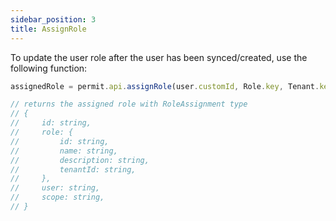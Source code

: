 ```yaml
---
sidebar_position: 3
title: AssignRole
---
```


To update the user role after the user has been synced/created, use the following function:

```js
assignedRole = permit.api.assignRole(user.customId, Role.key, Tenant.key);

// returns the assigned role with RoleAssignment type
// {
//     id: string,
//     role: {
//         id: string,
//         name: string,
//         description: string,
//         tenantId: string,
//     },
//     user: string,
//     scope: string,
// }
```
